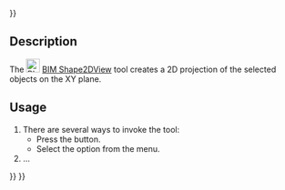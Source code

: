 <languages/>
{{UnfinishedDocu{{#translation:}}}}
<translate>

<!--T:1-->
{{Docnav
|[[BIM_DrawingView|DrawingView]]
|[[BIM_Shape2DCut|Shape2DCut]]
|[[BIM_Workbench|BIM]]
|IconL=BIM_DrawingView.svg
|IconR=BIM_Shape2DCut.svg
|IconC=Workbench_BIM.svg
}}

<!--T:2-->
{{GuiCommand
|Name=BIM Shape2DView
|MenuLocation=Annotation → Create 2D views → Section view
|Workbenches=[[BIM_Workbench|BIM]]
|Shortcut=
|Version=1.0
|SeeAlso=
}}

== Description == <!--T:3-->

<!--T:4-->
The [[Image:BIM_Shape2DView.svg|24px]] [[BIM_Shape2DView|BIM Shape2DView]] tool creates a 2D projection of the selected objects on the XY plane.

==Usage== <!--T:5-->

<!--T:6-->
# There are several ways to invoke the tool:
#* Press the {{Button|[[Image:BIM_Shape2DView.svg|16px]] [[BIM_Shape2DView|Section view]]}} button.
#* Select the {{MenuCommand|Annotation → Create 2D views → [[Image:BIM_Shape2DView.svg|16px]] Section view}} option from the menu.
# ...


<!--T:7-->
{{Docnav
|[[BIM_DrawingView|DrawingView]]
|[[BIM_Shape2DCut|Shape2DCut]]
|[[BIM_Workbench|BIM]]
|IconL=BIM_DrawingView.svg
|IconR=BIM_Shape2DCut.svg
|IconC=Workbench_BIM.svg
}}

</translate>
{{BIM_Tools_navi{{#translation:}}}}
{{Userdocnavi{{#translation:}}}}